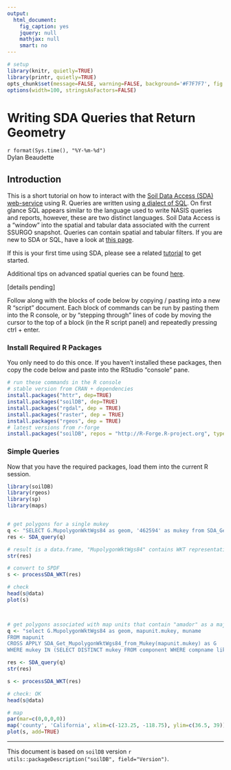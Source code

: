 ---
output:
  html_document:
    fig_caption: yes
    jquery: null
    mathjax: null
    smart: no
---

```{r setup, echo=FALSE, results='hide', warning=FALSE}
# setup
library(knitr, quietly=TRUE)
library(printr, quietly=TRUE)
opts_chunk$set(message=FALSE, warning=FALSE, background='#F7F7F7', fig.align='center', fig.retina=1, dev='png', tidy=FALSE, verbose=FALSE)
options(width=100, stringsAsFactors=FALSE)
```

Writing SDA Queries that Return Geometry
================================
`r format(Sys.time(), "%Y-%m-%d")`
<br>Dylan Beaudette

## Introduction
This is a short tutorial on how to interact with the [Soil Data Access (SDA) web-service](http://sdmdataaccess.nrcs.usda.gov/) using R. Queries are written using [a dialect of SQL](https://technet.microsoft.com/en-us/library/bb264565(v=sql.90).aspx). On first glance SQL appears similar to the language used to write NASIS queries and reports, however, these are two distinct languages. Soil Data Access is a "window" into the spatial and tabular data associated with the current SSURGO snapshot. Queries can contain spatial and tabular filters. If you are new to SDA or SQL, have a look at [this page](http://sdmdataaccess.nrcs.usda.gov/QueryHelp.aspx).

If this is your first time using SDA, please see a related [tutorial](https://r-forge.r-project.org/scm/viewvc.php/*checkout*/docs/soilDB/SDA-tutorial.html?root=aqp) to get started.

Additional tips on advanced spatial queries can be found [here](http://sdmdataaccess.sc.egov.usda.gov/documents/AdvancedSpatialDataAccess.pdf).

[details pending]

Follow along with the blocks of code below by copying / pasting into a new R "script" document. Each block of commands can be run by pasting them into the R console, or by "stepping through" lines of code by moving the cursor to the top of a block (in the R script panel) and repeatedly pressing ctrl + enter.

### Install Required R Packages
You only need to do this once. If you haven't installed these packages, then copy the code below and paste into the RStudio "console" pane.
```{r install-deps, eval=FALSE}
# run these commands in the R console
# stable version from CRAN + dependencies
install.packages("httr", dep=TRUE)
install.packages("soilDB", dep=TRUE)
install.packages("rgdal", dep = TRUE)
install.packages("raster", dep = TRUE)
install.packages("rgeos", dep = TRUE)
# latest versions from r-forge
install.packages("soilDB", repos = "http://R-Forge.R-project.org", type = "source")
```


### Simple Queries 

Now that you have the required packages, load them into the current R session.
```{r load-libs}
library(soilDB)
library(rgeos)
library(sp)
library(maps)


# get polygons for a single mukey
q <- "SELECT G.MupolygonWktWgs84 as geom, '462594' as mukey from SDA_Get_MupolygonWktWgs84_from_Mukey('462594') as G"
res <- SDA_query(q)

# result is a data.frame, "MupolygonWktWgs84" contains WKT representation of geometry
str(res)

# convert to SPDF
s <- processSDA_WKT(res)

# check
head(s@data)
plot(s)



# get polygons associated with map units that contain "amador" as a major component
q <- "select G.MupolygonWktWgs84 as geom, mapunit.mukey, muname
FROM mapunit
CROSS APPLY SDA_Get_MupolygonWktWgs84_from_Mukey(mapunit.mukey) as G
WHERE mukey IN (SELECT DISTINCT mukey FROM component WHERE compname like 'amador%' AND majcompflag = 'Yes')"

res <- SDA_query(q)
str(res)

s <- processSDA_WKT(res)

# check: OK
head(s@data)

# map
par(mar=c(0,0,0,0))
map('county', 'California', xlim=c(-123.25, -118.75), ylim=c(36.5, 39))
plot(s, add=TRUE)
```


----------------------------
This document is based on `soilDB` version `r utils::packageDescription("soilDB", field="Version")`.
